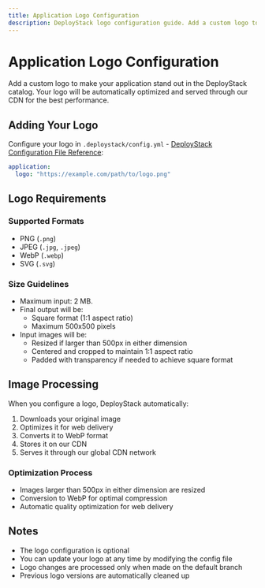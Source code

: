 ```yaml
---
title: Application Logo Configuration
description: DeployStack logo configuration guide. Add a custom logo to your application with automatic WebP conversion, CDN delivery, and square format optimization.
---
```


# Application Logo Configuration

Add a custom logo to make your application stand out in the DeployStack catalog. Your logo will be automatically optimized and served through our CDN for the best performance.

## Adding Your Logo

Configure your logo in `.deploystack/config.yml` - [DeployStack Configuration File Reference](/docker-deployment/deploystack-config-file):

```yaml
application:
  logo: "https://example.com/path/to/logo.png"
```

## Logo Requirements

### Supported Formats

- PNG (`.png`)
- JPEG (`.jpg`, `.jpeg`)
- WebP (`.webp`)
- SVG (`.svg`)

### Size Guidelines

- Maximum input: 2 MB.
- Final output will be:
  - Square format (1:1 aspect ratio)
  - Maximum 500x500 pixels
- Input images will be:
  - Resized if larger than 500px in either dimension
  - Centered and cropped to maintain 1:1 aspect ratio
  - Padded with transparency if needed to achieve square format

## Image Processing

When you configure a logo, DeployStack automatically:

1. Downloads your original image
2. Optimizes it for web delivery
3. Converts it to WebP format
4. Stores it on our CDN
5. Serves it through our global CDN network

### Optimization Process

- Images larger than 500px in either dimension are resized
- Conversion to WebP for optimal compression
- Automatic quality optimization for web delivery

## Notes

- The logo configuration is optional
- You can update your logo at any time by modifying the config file
- Logo changes are processed only when made on the default branch
- Previous logo versions are automatically cleaned up

